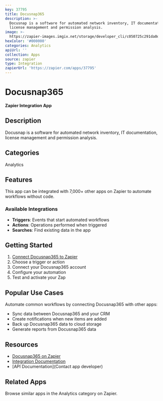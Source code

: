 ```yaml
---
key: 37795
title: Docusnap365
description: >-
  Docusnap is a software for automated network inventory, IT documentation,
  license management and permission analysis.
image: >-
  https://zapier-images.imgix.net/storage/developer_cli/c050725c291da0d7346139123d4d5ce7_2.png?auto=format%2Ccompress&ixlib=python-3.0.0&q=50
hexColor: '#000000'
categories: Analytics
apiUrl: ''
collection: Apps
source: zapier
type: Integration
zapierUrl: 'https://zapier.com/apps/37795'
---
```

# Docusnap365

**Zapier Integration App**

## Description

Docusnap is a software for automated network inventory, IT documentation, license management and permission analysis.

## Categories

Analytics

## Features

This app can be integrated with 7,000+ other apps on Zapier to automate workflows without code.

### Available Integrations

- **Triggers**: Events that start automated workflows
- **Actions**: Operations performed when triggered
- **Searches**: Find existing data in the app

## Getting Started

1. [Connect Docusnap365 to Zapier](https://zapier.com/apps/37795)
2. Choose a trigger or action
3. Connect your Docusnap365 account
4. Configure your automation
5. Test and activate your Zap

## Popular Use Cases

Automate common workflows by connecting Docusnap365 with other apps:

- Sync data between Docusnap365 and your CRM
- Create notifications when new items are added
- Back up Docusnap365 data to cloud storage
- Generate reports from Docusnap365 data

## Resources

- [Docusnap365 on Zapier](https://zapier.com/apps/37795)
- [Integration Documentation](https://zapier.com/apps/37795/integrations)
- [API Documentation](Contact app developer)

## Related Apps

Browse similar apps in the Analytics category on Zapier.
